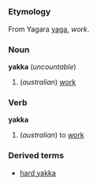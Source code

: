 =={{en}}==
===Etymology===
From Yagara [[yaga]], ''work''.

===Noun===
'''yakka''' (''uncountable'')

#(''australian'') [[work]]
===Verb===
'''yakka'''

#(''australian'') to [[work]]

===Derived terms===
*[[hard yakka]]
